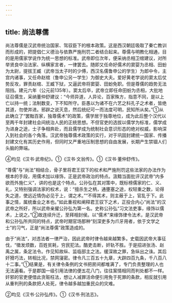```yaml
---
---
---
```

title: 尚法尊儒
---



尚法尊儒是汉武帝统治国家、驾驭臣下的根本政策。这是西汉朝廷吸取了秦亡教训而形成的，把提倡仁义德治与依靠严施刑罚二者结合起来。尊儒与明教化相通，目的是用儒家学说作为统一思想的标准。武帝即位次年，便采纳丞相卫绾建议，对所举贤良中治法家、纵横家言者，一律罢去。随即又任命好儒术的窦婴为丞相、田蚡为太尉，提拔王臧（武帝当太子时的少傅，西汉名儒鲁申公的学生）为郎中令，主宫内诸事，又任命赵绾（鲁申公另一学生）为御史大夫。爱好黄老学说的窦太后仗势反攻，罪责赵绾、王臧下狱，又逼武帝将窦婴、田蚡免职。但是尊儒的趋势无法阻挡。建元六年（公元前135年）。窦太后卒，武帝立即任命田蚡为丞相，大批地征召儒生，采纳董仲舒建议：“今师异道，人异论，百家殊方，指意不同，是以上亡以持一统；法制数变，下不知所守。臣愚以为诸不在六艺之科孔子之术者，皆绝其道，勿使并进。邪辟之说灭息，然后统纪可一而法度可明，民知所从矣。”①从此确立了“罢黜百家，独尊儒术”的政策，儒学居于独尊地位，成为此后整个汉代以至两千年封建社会间统治人民的正统思想。不但官吏的选拔以儒学为标准，儒学成为进身之途，士子争相奔赴，而且儒学成为统制社会意识形态的绝对权威，影响深入到社会的各个角落。汉武帝独尊儒术政策的实行，对于巩固封建统一国家、传播封建文化有其历史作用，但同时又严重地压制思想的自由发展，长期产生禁锢人们头脑的弊端。

④均见《汉书·武帝纪》。①《汉书·文翁传》。①《汉书·董仲舒传》。

“尊儒”与“尚法”相结合，骨子里将君王驭下的权术和严施刑罚这些法家的办法作为根本的手段，用儒术加以缘饰，正是武帝政治的特点。汲黯当面批评汉武帝“内多欲而外施仁义”，讲的也是这个特点。公孙弘在其对策中，既标榜儒家的仁、义、礼，又特别强调法家的权术，说：“擅杀生之柄，通壅塞之途，权轻重之数，论得失之道，使远近情伪必见于上，谓之术。”“不得其术，则主蔽于上，官乱于下。此事之情，属统垂业之本也。”如此重视和阐释君王驭下之术，正投合内心“尚法”的汉武帝之所好，所以武帝亲擢公孙弘为第一名。史称公孙弘“习文法吏事，缘饰以儒术，上说之。”②故连续升迁，至拜相封侯。以“儒术”来缘饰律令法术，是汉武帝和公孙弘所共同的特点，武帝时期官场那种“刻深吏多为爪牙用者，依于文学之士”的习气，正是“尚法尊儒”政策造成的。

由于“尚法”，对违法者一律严治，因此武帝时律令越来越繁多。史载因武帝大事征伐，“徵发烦数，百姓贫耗，穷民犯法。酷吏击断，奸轨不胜。于是招进张汤、赵禹之属，条定法令。作见知故纵、监临部主之法。缓深故之罪，急纵出之诛。其后奸猾巧法，转相比况，禁网寖密。律令凡三百五十九章，大辟四百九条，千八百八十二事。”①结果是，有关律令条例的文书把房间都堆满了，专门负责整理的人也无法遍看。于是郡国一级引用法律的便五花八门，往往案情相同而判处都不一样。奸邪的官吏便借此贪赃枉法，想让人减罪活命便引用免于死罪的条款，相反就引用从重判刑的条款把人处死，律令越多越加重民众的灾难。

②均见《汉书·公孙弘传》。①《汉书·刑法志》。